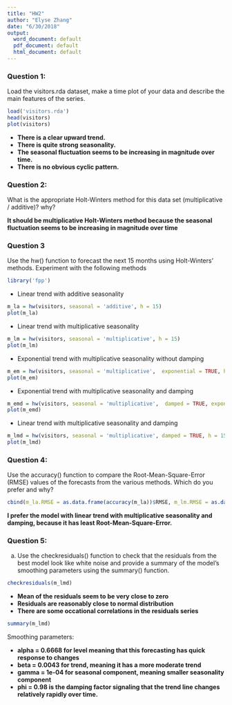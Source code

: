 ```yaml
---
title: "HW2"
author: "Elyse Zhang"
date: "6/30/2018"
output:
  word_document: default
  pdf_document: default
  html_document: default
---
```


### Question 1:
Load the visitors.rda dataset, make a time plot of your data and describe the main features of the series.
```r
load('visitors.rda')
head(visitors)
plot(visitors)
```

* **There is a clear upward trend.**
* **There is quite strong seasonality.**
* **The seasonal fluctuation seems to be increasing in magnitude over time.** 
* **There is no obvious cyclic pattern.**

### Question 2:
What is the appropriate Holt-Winters method for this data set (multiplicative / additive)? why?

**It should be multiplicative Holt-Winters method because the seasonal fluctuation seems to be increasing in magnitude over time**

### Question 3
Use the hw() function to forecast the next 15 months using Holt-Winters’ methods. Experiment with the following methods
```r
library('fpp')
```

* Linear trend with additive seasonality
```r
m_la = hw(visitors, seasonal = 'additive', h = 15)
plot(m_la)
```

* Linear trend with multiplicative seasonality
```r
m_lm = hw(visitors, seasonal = 'multiplicative', h = 15)
plot(m_lm)
```

* Exponential trend with multiplicative seasonality without damping
```r
m_em = hw(visitors, seasonal = 'multiplicative',  exponential = TRUE, h = 15)
plot(m_em)
```

* Exponential trend with multiplicative seasonality and damping
```r
m_emd = hw(visitors, seasonal = 'multiplicative',  damped = TRUE, exponential = TRUE, h = 15)
plot(m_emd)
```

* Linear trend with multiplicative seasonality and damping
```r
m_lmd = hw(visitors, seasonal = 'multiplicative', damped = TRUE, h = 15)
plot(m_lmd)
```

### Question 4:
Use the accuracy() function to compare the Root-Mean-Square-Error (RMSE) values of the forecasts from the various methods. Which do you prefer and why?

```r
cbind(m_la.RMSE = as.data.frame(accuracy(m_la))$RMSE, m_lm.RMSE = as.data.frame(accuracy(m_lm))$RMSE, m_em.RMSE = as.data.frame(accuracy(m_em))$RMSE, m_emd.RMSE = as.data.frame(accuracy(m_emd))$RMSE, m_lmd.RMSE = as.data.frame(accuracy(m_lmd))$RMSE)

```

**I prefer the model with linear trend with multiplicative seasonality and damping, because it has least Root-Mean-Square-Error. **

### Question 5:
a) Use the checkresiduals() function to check that the residuals from the best model look like white noise and provide a summary of the model’s smoothing parameters using the summary() function.

```r
checkresiduals(m_lmd)
```

* **Mean of the residuals seem to be very close to zero**
* **Residuals are reasonably close to normal distribution**
* **There are some occational correlations in the residuals series**

```r
summary(m_lmd)
```

Smoothing parameters:

* **alpha = 0.6668 for level meaning that this forecasting has quick response to changes**
* **beta  = 0.0043 for trend, meaning it has a more moderate trend**
* **gamma = 1e-04 for seasonal component, meaning smaller seasonality component**
* **phi   = 0.98 is the damping factor signaling that the trend line changes relatively rapidly over time.**
